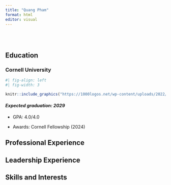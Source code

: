 ```yaml
---
title: "Quang Pham"
format: html
editor: visual
---
```


<br> <br>

## Education

### Cornell University

```r
#| fig-align: left
#| fig-width: 3

knitr::include_graphics("https://1000logos.net/wp-content/uploads/2022/06/Cornell-University-Logo.jpg")
```

#### *Expected graduation: **2029***

-   GPA: 4.0/4.0

-   Awards: Cornell Fellowship (2024)

## Professional Experience

## Leadership Experience

## Skills and Interests
